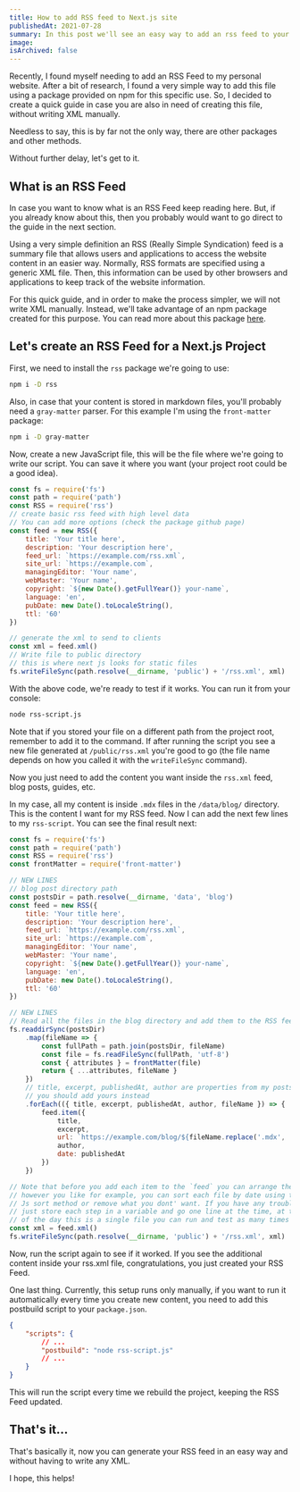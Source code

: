 ```yaml
---
title: How to add RSS feed to Next.js site
publishedAt: 2021-07-28
summary: In this post we'll see an easy way to add an rss feed to your Next.Js website without writing XML
image:
isArchived: false
---
```


Recently, I found myself needing to add an RSS Feed to my personal website. After a bit of research, I found a very simple way to add this file using a package provided on npm for this specific use. So, I decided to create a quick guide in case you are also in need of creating this file, without writing XML manually.

Needless to say, this is by far not the only way, there are other packages and other methods.

Without further delay, let's get to it.

## What is an RSS Feed

In case you want to know what is an RSS Feed keep reading here. But, if you already know about this, then you probably would want to go direct to the guide in the next section.

Using a very simple definition an RSS (Really Simple Syndication) feed is a summary file that allows users and applications to access the website content in an easier way. Normally, RSS formats are specified using a generic XML file. Then, this information can be used by other browsers and applications to keep track of the website information.

For this quick guide, and in order to make the process simpler, we will not write XML manually. Instead, we'll take advantage of an npm package created for this purpose. You can read more about this package [here](https://github.com/dylang/node-rss).

## Let's create an RSS Feed for a Next.js Project

First, we need to install the `rss` package we're going to use:

```bash
npm i -D rss
```

Also, in case that your content is stored in markdown files, you'll probably need a `gray-matter` parser. For this example I'm using the `front-matter` package:

```bash
npm i -D gray-matter
```

Now, create a new JavaScript file, this will be the file where we're going to write our script. You can save it where you want (your project root could be a good idea).

```js
const fs = require('fs')
const path = require('path')
const RSS = require('rss')
// create basic rss feed with high level data
// You can add more options (check the package github page)
const feed = new RSS({
    title: 'Your title here',
    description: 'Your description here',
    feed_url: `https://example.com/rss.xml`,
    site_url: `https://example.com`,
    managingEditor: 'Your name',
    webMaster: 'Your name',
    copyright: `${new Date().getFullYear()} your-name`,
    language: 'en',
    pubDate: new Date().toLocaleString(),
    ttl: '60'
})

// generate the xml to send to clients
const xml = feed.xml()
// Write file to public directory
// this is where next js looks for static files
fs.writeFileSync(path.resolve(__dirname, 'public') + '/rss.xml', xml)
```

With the above code, we're ready to test if it works. You can run it from your console:

```bash
node rss-script.js
```

Note that if you stored your file on a different path from the project root, remember to add it to the command.
If after running the script you see a new file generated at `/public/rss.xml` you're good to go (the file name depends on how you called it with the `writeFileSync` command).

Now you just need to add the content you want inside the `rss.xml` feed, blog posts, guides, etc.

In my case, all my content is inside `.mdx` files in the `/data/blog/` directory. This is the content I want for my RSS feed. Now I can add the next few lines to my `rss-script`. You can see the final result next:

```js
const fs = require('fs')
const path = require('path')
const RSS = require('rss')
const frontMatter = require('front-matter')

// NEW LINES
// blog post directory path
const postsDir = path.resolve(__dirname, 'data', 'blog')
const feed = new RSS({
    title: 'Your title here',
    description: 'Your description here',
    feed_url: `https://example.com/rss.xml`,
    site_url: `https://example.com`,
    managingEditor: 'Your name',
    webMaster: 'Your name',
    copyright: `${new Date().getFullYear()} your-name`,
    language: 'en',
    pubDate: new Date().toLocaleString(),
    ttl: '60'
})

// NEW LINES
// Read all the files in the blog directory and add them to the RSS feed
fs.readdirSync(postsDir)
    .map(fileName => {
        const fullPath = path.join(postsDir, fileName)
        const file = fs.readFileSync(fullPath, 'utf-8')
        const { attributes } = frontMatter(file)
        return { ...attributes, fileName }
    })
    // title, excerpt, publishedAt, author are properties from my posts metadata
    // you should add yours instead
    .forEach(({ title, excerpt, publishedAt, author, fileName }) => {
        feed.item({
            title,
            excerpt,
            url: `https://example.com/blog/${fileName.replace('.mdx', '')}`,
            author,
            date: publishedAt
        })
    })

// Note that before you add each item to the `feed` you can arrange them
// however you like for example, you can sort each file by date using the
// Js sort method or remove what you dont' want. If you have any trouble,
// just store each step in a variable and go one line at the time, at the end
// of the day this is a single file you can run and test as many times as you want.
const xml = feed.xml()
fs.writeFileSync(path.resolve(__dirname, 'public') + '/rss.xml', xml)
```

Now, run the script again to see if it worked. If you see the additional content inside your rss.xml file, congratulations, you just created your RSS Feed.

One last thing. Currently, this setup runs only manually, if you want to run it automatically every time you create new content, you need to add this postbuild script to your `package.json`.

```json
{
    "scripts": {
        // ...
        "postbuild": "node rss-script.js"
        // ...
    }
}
```

This will run the script every time we rebuild the project, keeping the RSS Feed updated.

## That's it...

That's basically it, now you can generate your RSS feed in an easy way and without having to write any XML.

I hope, this helps!
